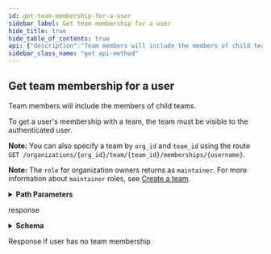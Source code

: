 ```yaml
---
id: get-team-membership-for-a-user
sidebar_label: Get team membership for a user
hide_title: true
hide_table_of_contents: true
api: {"description":"Team members will include the members of child teams.\n\nTo get a user's membership with a team, the team must be visible to the authenticated user.\n\n**Note:** You can also specify a team by `org_id` and `team_id` using the route `GET /organizations/{org_id}/team/{team_id}/memberships/{username}`.\n\n**Note:** The `role` for organization owners returns as `maintainer`. For more information about `maintainer` roles, see [Create a team](https://docs.github.com/rest/reference/teams#create-a-team).","externalDocs":{"description":"API method documentation","url":"https://docs.github.com/rest/reference/teams#get-team-membership-for-a-user"},"operationId":"teams/get-membership-for-user-in-org","parameters":[{"in":"path","name":"org","required":true,"schema":{"type":"string"}},{"description":"team_slug parameter","in":"path","name":"team_slug","required":true,"schema":{"type":"string"}},{"in":"path","name":"username","required":true,"schema":{"type":"string"}}],"responses":{"200":{"content":{"application/json":{"examples":{"response-if-user-has-a-pending-membership-with-team":{"summary":"Response if user has a pending membership with team","value":{"role":"member","state":"pending","url":"https://api.github.com/teams/1/memberships/octocat"}},"response-if-user-has-an-active-membership-with-team":{"summary":"Response if user has an active membership with team","value":{"role":"member","state":"active","url":"https://api.github.com/teams/1/memberships/octocat"}},"response-if-user-is-a-team-maintainer":{"summary":"Response if user is a team maintainer","value":{"role":"maintainer","state":"active","url":"https://api.github.com/teams/1/memberships/octocat"}}},"schema":{"description":"Team Membership","properties":{"role":{"default":"member","description":"The role of the user in the team.","enum":["member","maintainer"],"example":"member","type":"string"},"state":{"type":"string"},"url":{"format":"uri","type":"string"}},"required":["role","state","url"],"title":"Team Membership","type":"object"}}},"description":"response"},"404":{"description":"Response if user has no team membership"}},"tags":["teams"],"x-github":{"category":"teams","enabledForGitHubApps":true,"githubCloudOnly":false,"previews":[],"subcategory":"members"},"method":"get","path":"/orgs/{org}/teams/{team_slug}/memberships/{username}","servers":[{"url":"https://api.github.com"}],"info":{"contact":{"name":"Support","url":"https://support.github.com/contact"},"description":"GitHub's v3 REST API.","license":{"name":"MIT","url":"https://spdx.org/licenses/MIT"},"termsOfService":"https://docs.github.com/articles/github-terms-of-service","title":"GitHub v3 REST API","version":"1.1.4","x-apisguru-categories":["collaboration","developer_tools"],"x-logo":{"url":"https://twitter.com/github/profile_image?size=original"},"x-origin":[{"format":"openapi","url":"https://raw.githubusercontent.com/github/rest-api-description/main/descriptions/api.github.com/api.github.com.json","version":"3.0"}],"x-providerName":"github.com"},"postman":{"name":"Get team membership for a user","description":{"content":"Team members will include the members of child teams.\n\nTo get a user's membership with a team, the team must be visible to the authenticated user.\n\n**Note:** You can also specify a team by `org_id` and `team_id` using the route `GET /organizations/{org_id}/team/{team_id}/memberships/{username}`.\n\n**Note:** The `role` for organization owners returns as `maintainer`. For more information about `maintainer` roles, see [Create a team](https://docs.github.com/rest/reference/teams#create-a-team).","type":"text/plain"},"url":{"path":["orgs",":org","teams",":team_slug","memberships",":username"],"host":["{{baseUrl}}"],"query":[],"variable":[{"disabled":false,"description":{"content":"(Required) ","type":"text/plain"},"type":"any","value":"","key":"org"},{"disabled":false,"description":{"content":"(Required) team_slug parameter","type":"text/plain"},"type":"any","value":"","key":"team_slug"},{"disabled":false,"description":{"content":"(Required) ","type":"text/plain"},"type":"any","value":"","key":"username"}]},"header":[{"key":"Accept","value":"application/json"}],"method":"GET"}}
sidebar_class_name: "get api-method"
---
```



## Get team membership for a user



Team members will include the members of child teams.

To get a user&#39;s membership with a team, the team must be visible to the authenticated user.

**Note:** You can also specify a team by `org_id` and `team_id` using the route `GET /organizations/{org_id}/team/{team_id}/memberships/{username}`.

**Note:** The `role` for organization owners returns as `maintainer`. For more information about `maintainer` roles, see [Create a team](https://docs.github.com/rest/reference/teams#create-a-team).

<details style={{"marginBottom":"1rem"}}><summary style={{}}><strong>Path Parameters</strong></summary><div><ul><ParamsItem className={"paramsItem"} param={{"in":"path","name":"org","required":true,"schema":{"type":"string"}}}></ParamsItem><ParamsItem className={"paramsItem"} param={{"description":"team_slug parameter","in":"path","name":"team_slug","required":true,"schema":{"type":"string"}}}></ParamsItem><ParamsItem className={"paramsItem"} param={{"in":"path","name":"username","required":true,"schema":{"type":"string"}}}></ParamsItem></ul></div></details><div><ApiTabs><TabItem label={"200"} value={"200"}><div>

response

</div><div><details style={{}}><summary style={{"textAlign":"left"}}><strong>Schema</strong></summary><div style={{"textAlign":"left","marginLeft":"1rem"}}></div><ul style={{"marginLeft":"1rem"}}><SchemaItem collapsible={false} name={"role"} required={true} schemaDescription={"The role of the user in the team."} schemaName={"string"} qualifierMessage={"**Possible values:** [`member`, `maintainer`]"}></SchemaItem><SchemaItem collapsible={false} name={"state"} required={true} schemaDescription={undefined} schemaName={"string"} qualifierMessage={undefined}></SchemaItem><SchemaItem collapsible={false} name={"url"} required={true} schemaDescription={undefined} schemaName={"uri"} qualifierMessage={undefined}></SchemaItem></ul></details></div></TabItem><TabItem label={"404"} value={"404"}><div>

Response if user has no team membership

</div><div></div></TabItem></ApiTabs></div>
      